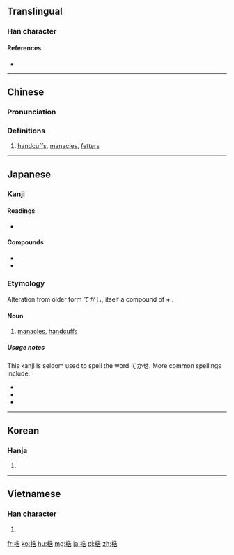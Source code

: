 ==Translingual==

===Han character===
{{Han char|rn=75|rad=木|as=07|sn=11|four=44961|canj=DHGR|ids=⿰木告}}

====References====
* {{Han ref|kx=0528.210|dkj=14841|dj=0917.090|hdz=21215.080|uh=688F|ud=26767|bh=D5C0|bd=54720}}

----

==Chinese==
{{zh-forms}}

===Pronunciation===
{{zh-pron
|m=gù,jué
|c=guk1
|mc=y
|oc=y
|ma=
|cat=n
}}

===Definitions===
# [[handcuffs]], [[manacle]]s, [[fetter]]s

----

==Japanese==

===Kanji===
{{ja-kanji|grade=uc|rs=木07}}

====Readings====
* {{ja-readings|on=[[こく]] (koku), [[かく]] (kaku)|kun=[[てかせ]] (tekase)}}

====Compounds====
* {{l|ja|梏桎|tr=こくしつ, kokushitsu|gloss=[[manacles]] and [[shackles]]}}
* {{l|ja|桎梏|tr=しっこく, shikkoku|gloss=[[shackles]] and [[manacles]]}}

===Etymology===
Alteration from older form てかし, itself a compound of {{term|手||hand|tr=te|lang=ja}} + {{term|架す||to bridge, to join two sides|tr=kasu|lang=ja}}.

====Noun====
# [[manacles]], [[handcuffs]]

=====Usage notes=====
This kanji is seldom used to spell the word てかせ. More common spellings include:
* {{l|ja|手枷}}
* {{l|ja|手械}}
* {{l|ja|手桎}}

----

==Korean==

===Hanja===
{{ko-hanja|hangeul=곡|eumhun=|rv=gok|mr=kok|y=kok}}

# {{defn|lang=ko|sort=木07}}

----

==Vietnamese==

===Han character===
{{vi-readings|rs=木07|hanviet=gáo}}

# {{defn|lang=vi|sort=木07}}

[[fr:梏]]
[[ko:梏]]
[[hu:梏]]
[[mg:梏]]
[[ja:梏]]
[[pl:梏]]
[[zh:梏]]